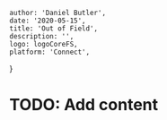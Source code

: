 
    author: 'Daniel Butler',
    date: '2020-05-15',
    title: 'Out of Field',
    description: '',
    logo: logoCoreFS,
    platform: 'Connect',
}


# TODO: Add content

